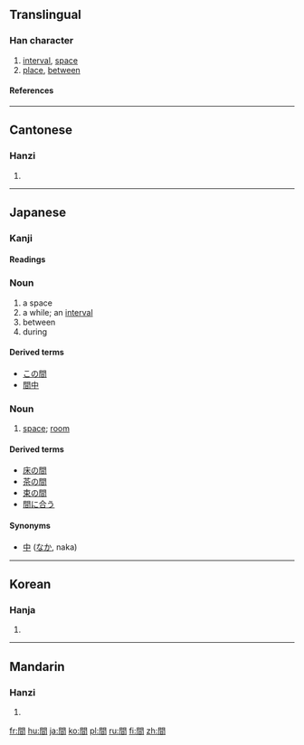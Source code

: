 {{see|间}}<!-- may be replaced by zh-forms -->
==Translingual==

===Han character===
{{Han char|rn=169|rad=門|as=04|sn=12|four=7760<sub>7</sub>|canj=日弓日 (ANA)}}

# [[interval]], [[space]]
# [[place]], [[between]]

====References====
{{Han ref|kx=1333.010|dkj=41249|dj=1839.010|hdz=74288.060|uh=9593|ud=38291|bh=B6A1|bd=46753}}

----

==Cantonese==

===Hanzi===
{{yue-hanzi|jyut=|y=gaan1}}

# {{defn|Cantonese}}

----

==Japanese==

===Kanji===
{{ja-kanji|grade=2|rs=門04}}

====Readings====
{{ja-readings|on=[[かん]] ([[kan]]), [[けん]] ([[ken]])|kun=[[あいだ]] ([[aida]]), [[ま]] ([[ma]]), [[しずか]] ([[shizuka]])}}

===Noun===
{{ja-noun|k|hira=あいだ|rom=aida}}

# a space
# a while; an [[interval]]
# between
# during

====Derived terms====
*[[この間]]
*[[間中]]

===Noun===
{{ja-noun|k|hira=ま|rom=ma}}

# [[space]]; [[room]]

====Derived terms====
*[[床の間]]
*[[茶の間]]
*[[束の間]]
*[[間に合う]]

====Synonyms====
* [[中]] ([[なか]], naka)

----

==Korean==

===Hanja===
{{ko-hanja|hangeul=간|eumhun=|rv=gan|mr=kan|y=kan}}

# {{defn|Korean}}

----

==Mandarin==

===Hanzi===
{{cmn-hanzi|sim=间|pin=[[jiān]] (jian1), [[jiǎn]] (jian3), [[jiàn]] (jian4)|wg=chien<sup>1</sup>, chien<sup>3</sup>, chien<sup>4</sup>}}

# {{defn|Mandarin}}

[[fr:間]]
[[hu:間]]
[[ja:間]]
[[ko:間]]
[[pl:間]]
[[ru:間]]
[[fi:間]]
[[zh:間]]